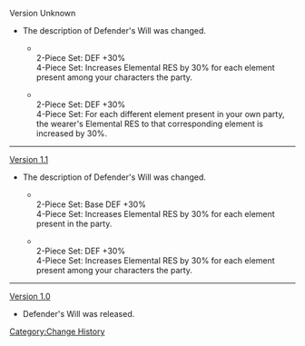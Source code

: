 Version Unknown
*The description of Defender's Will was changed.
**{{Color|Old description:}}<br />2-Piece Set: DEF +30%<br />4-Piece Set: <span class="bg-highlight">Increases Elemental RES by 30% for each element present among your characters the party.</span>
**{{Color|New description:}}<br />2-Piece Set: DEF +30%<br />4-Piece Set: <span class="bg-highlight">For each different element present in your own party, the wearer's Elemental RES to that corresponding element is increased by 30%.</span>
----
[[Version 1.1]]
*The description of Defender's Will was changed.
**{{Color|Old description:}}<br />2-Piece Set: <span class="bg-highlight">Base DEF</span> +30%<br />4-Piece Set: Increases Elemental RES by 30% for each element present <span class="bg-highlight">in</span> the party.
**{{Color|New description:}}<br />2-Piece Set: <span class="bg-highlight">DEF</span> +30%<br />4-Piece Set: Increases Elemental RES by 30% for each element present <span class="bg-highlight">among your characters</span> the party.
----
[[Version 1.0]]
*Defender's Will was released.
<noinclude>[[Category:Change History]]</noinclude>